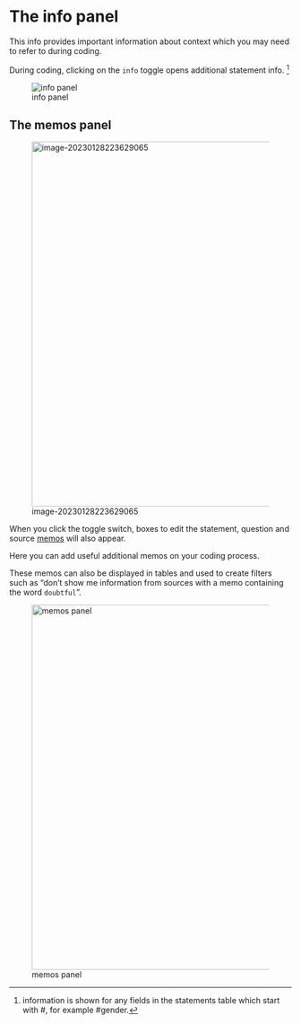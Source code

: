 # The info panel{#xinfo-pan} 

This info provides important information about context which you may need to refer to during coding.

During coding, clicking on the `info` toggle opens additional statement info. [^1]

[^1]: information is shown for any fields in the statements table which start with #, for example #gender.  

![info panel](_assets/sm559T6lUE.gif)

## The memos panel{#xmemos-panel}

![image-20230128223629065](_assets/image-20230128223629065.png){width=650}

When you click the toggle switch, boxes to edit the statement, question and source [memos](#xmemos) will also appear. 

Here you can add useful additional memos on your coding process.

These memos can also be displayed in tables and used to create filters such as "don't show me information from sources with a memo containing the word `doubtful`".

![memos panel](_assets/chrome_xXrp2x0TKw.png){width=650}

